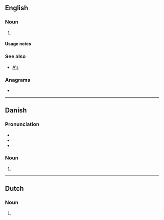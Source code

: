 {{also|Appendix:Variations of "as"}}
==English==

===Noun===
{{head|en|noun plural form}}

# {{plural of|a|lang=en}}

====Usage notes====
{{U:en:plurals of letters}}

===See also===
* [[A's]]

===Anagrams===
* {{anagrams|en|S&A|S. A.|S.A.|SA|Sa|s.a.}}

----

==Danish==

===Pronunciation===
* {{IPA|/æːs/|[ˈæːs]|lang=da}}
* {{rhymes|æːs|lang=da}}
* {{audio|Da-cph-a&#39;s-letter.ogg|Audio (Copenhagen)|lang=da}}

===Noun===
{{head|da|noun form}}

# {{genitive singular indefinite of|a|lang=da}}

----

==Dutch==

===Noun===
{{head|nl|noun plural form}}

# {{nl-noun form of|pl|a}}